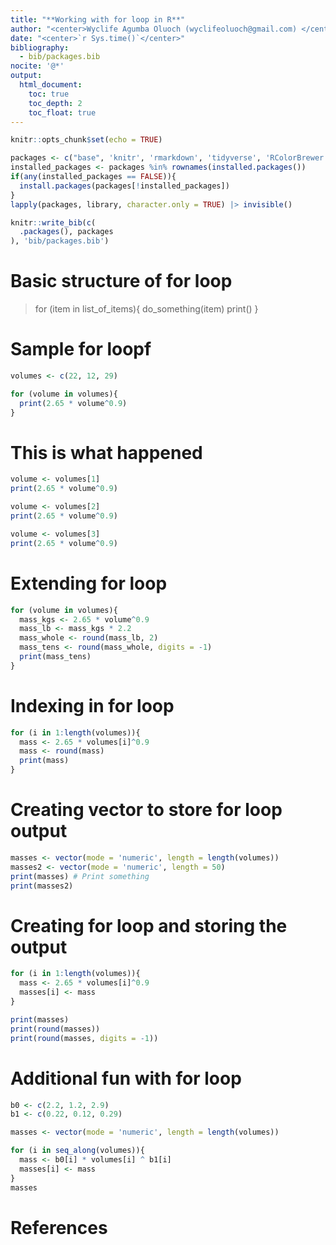 ```yaml
---
title: "**Working with for loop in R**"
author: "<center>Wyclife Agumba Oluoch (wyclifeoluoch@gmail.com) </center>"
date: "<center>`r Sys.time()`</center>"
bibliography: 
  - bib/packages.bib
nocite: '@*'
output: 
  html_document:
    toc: true
    toc_depth: 2
    toc_float: true
---
```


```r
knitr::opts_chunk$set(echo = TRUE)
```


```r
packages <- c("base", 'knitr', 'rmarkdown', 'tidyverse', 'RColorBrewer', 'grDevices')
installed_packages <- packages %in% rownames(installed.packages())
if(any(installed_packages == FALSE)){
  install.packages(packages[!installed_packages])
}
lapply(packages, library, character.only = TRUE) |> invisible()
```

```r
knitr::write_bib(c(
  .packages(), packages
), 'bib/packages.bib')
```

# Basic structure of for loop

> for (item in list_of_items){
  do_something(item)
  print()
}

# Sample for loopf

```r
volumes <- c(22, 12, 29)

for (volume in volumes){
  print(2.65 * volume^0.9) 
}
```

# This is what happened

```r
volume <- volumes[1]     
print(2.65 * volume^0.9)

volume <- volumes[2]     
print(2.65 * volume^0.9) 

volume <- volumes[3]     
print(2.65 * volume^0.9)
```

# Extending for loop

```r
for (volume in volumes){         
  mass_kgs <- 2.65 * volume^0.9  
  mass_lb <- mass_kgs * 2.2      
  mass_whole <- round(mass_lb, 2)   
  mass_tens <- round(mass_whole, digits = -1) 
  print(mass_tens) 
}
```

# Indexing in for loop

```r
for (i in 1:length(volumes)){   
  mass <- 2.65 * volumes[i]^0.9 
  mass <- round(mass)           
  print(mass)                  
}
```

# Creating vector to store for loop output

```r
masses <- vector(mode = 'numeric', length = length(volumes))
masses2 <- vector(mode = 'numeric', length = 50)
print(masses) # Print something
print(masses2)
```

# Creating for loop and storing the output

```r
for (i in 1:length(volumes)){
  mass <- 2.65 * volumes[i]^0.9
  masses[i] <- mass
}

print(masses)
print(round(masses))
print(round(masses, digits = -1))
```

# Additional fun with for loop

```r
b0 <- c(2.2, 1.2, 2.9) 
b1 <- c(0.22, 0.12, 0.29)    

masses <- vector(mode = 'numeric', length = length(volumes))

for (i in seq_along(volumes)){ 
  mass <- b0[i] * volumes[i] ^ b1[i]
  masses[i] <- mass
} 
masses
```
# References
